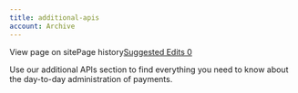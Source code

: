 ```yaml
---
title: additional-apis
account: Archive
---
```


View page on sitePage history[Suggested Edits 0](/project/checkoutdocs-legacy/v1.9/suggested)

Use our additional APIs section to find everything you need to know about the day-to-day administration of payments.
